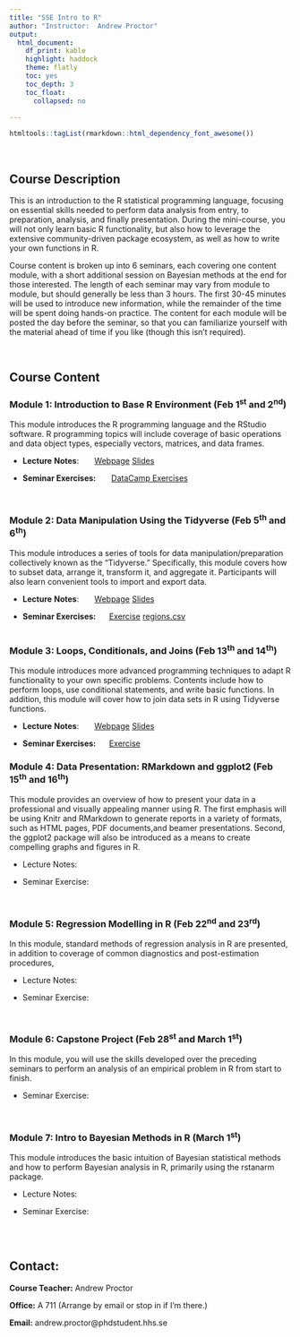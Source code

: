 ```yaml
---
title: "SSE Intro to R"
author: "Instructor:  Andrew Proctor"
output: 
  html_document:
    df_print: kable
    highlight: haddock
    theme: flatly
    toc: yes
    toc_depth: 3
    toc_float:
      collapsed: no
   
---
```

```r
htmltools::tagList(rmarkdown::html_dependency_font_awesome())
```

<br>

## Course Description

This is an introduction to the R statistical programming language, focusing on
essential skills needed to perform data analysis from entry, to preparation, analysis,
and finally presentation.  During the mini-course, you will not only learn basic
R functionality, but also how to leverage the extensive community-driven package 
ecosystem, as well as how to write your own functions in R.

Course content is broken up into 6 seminars, each covering one content module,
with a short additional session on Bayesian methods at the end for those 
interested. The length of each seminar may vary from module to module, but should 
generally be less than 3 hours.  The first 30-45 minutes will be used to introduce 
new information, while the remainder of the time will be spent doing hands-on 
practice.  The content for each module will be posted the day before the seminar,
so that you can familiarize yourself with the material ahead of time if you like 
(though this isn't required).

<br>

## Course Content

### **Module 1:**  Introduction to Base R Environment (Feb 1^st^ and 2^nd^)

This module introduces the R programming language and the RStudio software.  R 
programming topics will include coverage of basic operations
and data object types, especially vectors, matrices, and data frames.

- **Lecture** **Notes**:   \ \ \ \ \ 
<a class="btn btn-primary" href="https://andrewproctor.github.io/rminicourse/module1.html" role="button">Webpage</a> 
<a class="btn btn-primary" href="https://andrewproctor.github.io/rminicourse/assets/module1-baseR.pdf" role="button">Slides</a> 

- **Seminar Exercises:**   \ \ \ \ \   <a class="btn btn-primary" href="https://www.datacamp.com/courses/6356" role="button">DataCamp Exercises</a>


<br>


### **Module 2:**  Data Manipulation Using the Tidyverse (Feb 5^th^ and 6^th^)

This module introduces a series of tools for data manipulation/preparation 
collectively known as the "Tidyverse."  Specifically, this module covers how to 
subset data, arrange it, transform it, and aggregate it.  Participants will also 
learn convenient tools to import and export data.

- **Lecture** **Notes**:   \ \ \ \ \ 
<a class="btn btn-primary" href="https://andrewproctor.github.io/rminicourse/module2.html" role="button">Webpage</a> 
<a class="btn btn-primary" href="https://andrewproctor.github.io/rminicourse/assets/module2-dataprep.pdf" role="button">Slides</a> 

  
- **Seminar Exercises:**   \ \ \ \ 
<a class="btn btn-primary" href="https://andrewproctor.github.io/rminicourse/assets/exercise-m2.pdf" role="button">Exercise</a> 
<a class="btn btn-primary" href="https://andrewproctor.github.io/rminicourse/assets/regions.csv" role="button">regions.csv</a>   
  <br>


### **Module 3:**  Loops, Conditionals, and Joins (Feb 13^th^ and 14^th^)

This module introduces more advanced programming techniques to adapt R 
functionality to your own specific problems.  Contents include how to
perform loops, use conditional statements, and write basic functions.  In 
addition, this module will cover how to join data sets in R using 
Tidyverse functions.

- **Lecture** **Notes**:   \ \ \ \ \ 
<a class="btn btn-primary" href="https://andrewproctor.github.io/rminicourse/module3.html" role="button">Webpage</a> 
<a class="btn btn-primary" href="https://andrewproctor.github.io/rminicourse/assets/module3.pdf" role="button">Slides</a> 
  
- **Seminar Exercises:**   \ \ \ \ 
<a class="btn btn-primary" href="https://andrewproctor.github.io/rminicourse/assets/exercise-m3.pdf" role="button">Exercise</a> 
<br>


### **Module 4:**  Data Presentation:  RMarkdown and ggplot2 (Feb 15^th^ and 16^th^)

This module provides an overview of how to present your data in a professional and 
visually appealing manner using R.  The first emphasis will be using Knitr and
RMarkdown to generate reports in a variety of formats, such as HTML pages, PDF 
documents,and beamer presentations.  Second, the ggplot2 package will also be 
introduced as a means to create compelling graphs and figures in R.

  - Lecture Notes:
  
  - Seminar Exercise:

<br>


### **Module 5:** Regression Modelling in R (Feb 22^nd^ and 23^rd^)

In this module, standard methods of regression analysis in R are presented, in 
addition to coverage of common diagnostics and post-estimation procedures,

  - Lecture Notes: 
  
  - Seminar Exercise:
  
 <br>
 

### **Module 6:**  Capstone Project (Feb 28^st^ and March 1^st^)

In this module, you will use the skills developed over the preceding seminars to
perform an analysis of an empirical problem in R from start to finish.

  - Seminar Exercise:

<br>


### **Module 7:**  Intro to Bayesian Methods in R (March 1^st^)

This module introduces the basic intuition of Bayesian statistical methods and how
to perform Bayesian analysis in R, primarily using the rstanarm package.

  - Lecture Notes:
  
  - Seminar Exercise:
  

<br>
<br>


## Contact:

   **Course Teacher:**  Andrew Proctor
  
   **Office:**  A 711 (Arrange by email or stop in if I'm there.)
  
   **Email:**  andrew.proctor@phdstudent.hhs.se

